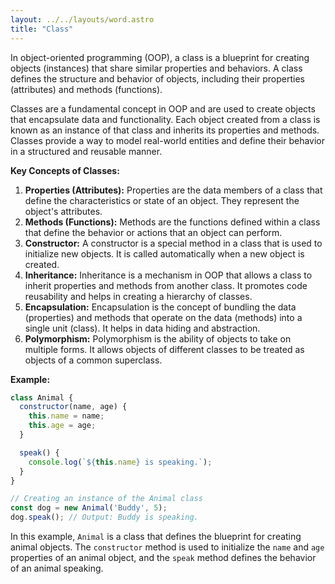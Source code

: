 ```yaml
---
layout: ../../layouts/word.astro
title: "Class"
---
```

In object-oriented programming (OOP), a class is a blueprint for creating objects (instances) that share similar properties and behaviors. A class defines the structure and behavior of objects, including their properties (attributes) and methods (functions).

Classes are a fundamental concept in OOP and are used to create objects that encapsulate data and functionality. Each object created from a class is known as an instance of that class and inherits its properties and methods. Classes provide a way to model real-world entities and define their behavior in a structured and reusable manner.

**Key Concepts of Classes:**
1. **Properties (Attributes):** Properties are the data members of a class that define the characteristics or state of an object. They represent the object's attributes.
2. **Methods (Functions):** Methods are the functions defined within a class that define the behavior or actions that an object can perform.
3. **Constructor:** A constructor is a special method in a class that is used to initialize new objects. It is called automatically when a new object is created.
4. **Inheritance:** Inheritance is a mechanism in OOP that allows a class to inherit properties and methods from another class. It promotes code reusability and helps in creating a hierarchy of classes.
5. **Encapsulation:** Encapsulation is the concept of bundling the data (properties) and methods that operate on the data (methods) into a single unit (class). It helps in data hiding and abstraction.
6. **Polymorphism:** Polymorphism is the ability of objects to take on multiple forms. It allows objects of different classes to be treated as objects of a common superclass.

**Example:**
```javascript
class Animal {
  constructor(name, age) {
    this.name = name;
    this.age = age;
  }

  speak() {
    console.log(`${this.name} is speaking.`);
  }
}

// Creating an instance of the Animal class
const dog = new Animal('Buddy', 5);
dog.speak(); // Output: Buddy is speaking.
```

In this example, `Animal` is a class that defines the blueprint for creating animal objects. The `constructor` method is used to initialize the `name` and `age` properties of an animal object, and the `speak` method defines the behavior of an animal speaking.